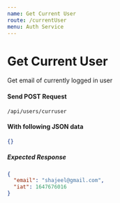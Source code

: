 ```yaml
---
name: Get Current User
route: /currentUser
menu: Auth Service
---
```


# Get Current User

Get email of currently logged in user

#### Send POST Request

<Code>/api/users/curruser</Code>

#### With following JSON data

```json
{}
```

##### Expected Response

```json
{
  "email": "shajeel@gmail.com",
  "iat": 1647676016
}
```
